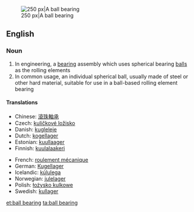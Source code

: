 {{wikipedia|Ball bearing}}
[[Image:Four-point-contact-bearing din628 type-qj 180-ex.png|thumb|right|250 px|A ball bearing]]
==English==

===Noun===
{{en-noun}}

# In engineering, a [[bearing]] assembly which uses spherical bearing [[ball]]s as the rolling elements
# In common usage, an individual spherical ball, usually made of steel or other hard material, suitable for use in a ball-based rolling element bearing

====Translations====
{{trans-top|bearing assembly with spherical balls}}
* Chinese: [[滾珠軸承]]
* Czech: [[kuličkové ložisko]] {{n}}
* Danish: [[kugleleje]]
* Dutch: [[kogellager]]
* Estonian: [[kuullaager]]
* Finnish: [[kuulalaakeri]]
{{trans-mid}}
* French: [[roulement mécanique]]
* German: [[Kugellager]] {{n}}
* Icelandic: [[kúlulega]] {{f}}
* Norwegian: [[julelager]]
* Polish: [[łożysko kulkowe]]
* Swedish: [[kullager]]
{{trans-bottom}}

[[et:ball bearing]]
[[ta:ball bearing]]
